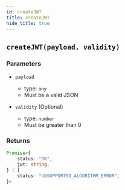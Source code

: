 ```yaml
---
id: createJWT
title: createJWT
hide_title: true
---
```


## `createJWT(payload, validity)`

### Parameters
- `payload`
  - type: `any`
  - Must be a valid JSON

- `validity` (Optional)
  - type: `number`
  - Must be greater than 0

### Returns
```ts
Promise<{
    status: "OK",
    jwt: string,
} | {
    status: "UNSUPPORTED_ALGORITHM_ERROR",
}>
```
